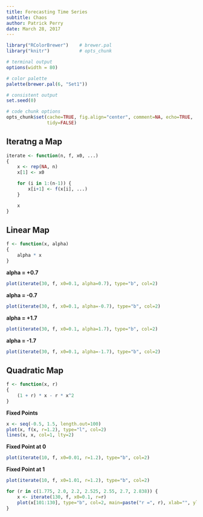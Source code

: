 ```yaml
---
title: Forecasting Time Series
subtitle: Chaos
author: Patrick Perry 
date: March 28, 2017
---
```


```r
library("RColorBrewer")    # brewer.pal
library("knitr")           # opts_chunk

# terminal output
options(width = 80)

# color palette
palette(brewer.pal(6, "Set1"))

# consistent output
set.seed(0)

# code chunk options
opts_chunk$set(cache=TRUE, fig.align="center", comment=NA, echo=TRUE,
               tidy=FALSE)
```

Iteratng a Map
--------------

```r
iterate <- function(n, f, x0, ...)
{
    x <- rep(NA, n)
    x[1] <- x0

    for (i in 1:(n-1)) {
        x[i+1] <- f(x[i], ...)
    }

    x
}
```

Linear Map
----------

```r
f <- function(x, alpha)
{
    alpha * x
}
```


**alpha = +0.7**

```r
plot(iterate(30, f, x0=0.1, alpha=0.7), type="b", col=2)
```


**alpha = -0.7**

```r
plot(iterate(30, f, x0=0.1, alpha=-0.7), type="b", col=2)
```

**alpha = +1.7**

```r
plot(iterate(30, f, x0=0.1, alpha=1.7), type="b", col=2)
```


**alpha = -1.7**

```r
plot(iterate(30, f, x0=0.1, alpha=-1.7), type="b", col=2)
```



Quadratic Map
-------------

```r
f <- function(x, r)
{
    (1 + r) * x - r * x^2
}
```


**Fixed Points**

```r
x <- seq(-0.5, 1.5, length.out=100)
plot(x, f(x, r=1.2), type="l", col=2)
lines(x, x, col=1, lty=2)
```


**Fixed Point at 0**
```r
plot(iterate(10, f, x0=0.01, r=1.2), type="b", col=2)
```

**Fixed Point at 1**
```r
plot(iterate(10, f, x0=1.01, r=1.2), type="b", col=2)
```

```r
for (r in c(1.775, 2.0, 2.2, 2.525, 2.55, 2.7, 2.838)) {
    x <- iterate(130, f, x0=0.1, r=r)
    plot(x[101:130], type="b", col=2, main=paste("r =", r), xlab="", ylab="")
}
```
